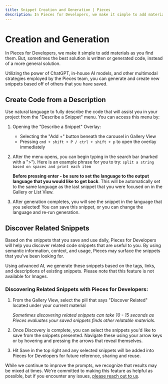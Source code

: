 ```yaml
---
title: Snippet Creation and Generation | Pieces
description: In Pieces for Developers, we make it simple to add materials as you find them. But, sometimes the best solution is written or generated code, instead of a more general solution.
---
```


# Creation and Generation
In Pieces for Developers, we make it simple to add materials as you find them. But, sometimes the best solution is written or generated code, instead of a more general solution.

Utilizing the power of ChatGPT, in-house AI models, and other multimodal strategies employed by the Pieces team, you can generate and create new snippets based off of others that you have saved.

## Create Code from a Description
Use natural language to fully describe the code that will assist you in your project from the "Describe a Snippet" menu. You can access this menu by:
1. Opening the "Describe a Snippet" Overlay:
    - Selecting the "Add +" button beneath the carousel in Gallery View
    - Pressing ``` cmd + shift + P / ctrl + shift + p ``` to open the overlay immediately

2. After the menu opens, you can begin typing in the search bar (marked with a ">"). Here is an example phrase for you to try: ``` split a string based on spaces and print each item ```

    **Before pressing enter - be sure to set the language to the output language that you would like to get back**. This will be automatically set to the same language as the last snippet that you were focused on in the Gallery or List View.

3. After generation completes, you will see the snippet in the language that you selected! You can save this snippet, or you can change the language and re-run generation.

## Discover Related Snippets
Based on the snippets that you save and use daily, Pieces for Developers will help you discover related code snippets that are useful to you. By using semantic information, context, and usage, Pieces may surface the snippets that you've been looking for.

Using advanced AI, we generate these snippets based on the tags, links, and descriptions of existing snippets. Please note that this feature is not available for Images.

### Discovering Related Snippets with Pieces for Developers:
1. From the Gallery View, select the pill that says "Discover Related" located under your current material

    _Sometimes discovering related snippets can take 10 - 15 seconds as Pieces evaluates your saved snippets finds other relatable materials._

2. Once Discovery is complete, you can select the snippets you'd like to save from the snippets presented. Navigate these using your arrow keys or by hovering and pressing the arrows that reveal themselves.

3. Hit Save in the top right and any selected snippets will be added into Pieces for Developers for future reference, sharing and reuse.

While we continue to improve the prompts, we recognize that results may be mixed at times. We're committed to making this feature as helpful as possible, but if you encounter any issues, [please reach out to us](https://getpieces.typeform.com/to/mCjBSIjF).
